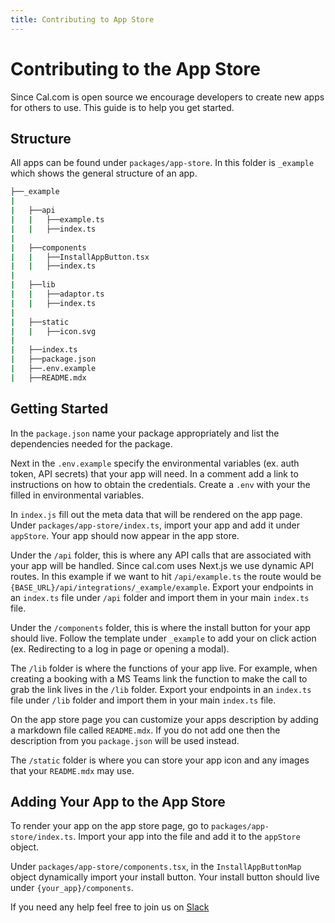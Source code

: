 ```yaml
---
title: Contributing to App Store
---
```


# Contributing to the App Store

Since Cal.com is open source we encourage developers to create new apps for others to use. This guide is to help you get started.

## Structure

All apps can be found under `packages/app-store`. In this folder is `_example` which shows the general structure of an app.

```sh
├──_example
|
|   ├──api
|   |   ├──example.ts
|   |   ├──index.ts
|
|   ├──components
|   |   ├──InstallAppButton.tsx
|   |   ├──index.ts
|
|   ├──lib
|   |   ├──adaptor.ts
|   |   ├──index.ts
|
|   ├──static
|   |   ├──icon.svg
|
|   ├──index.ts
|   ├──package.json
|   ├──.env.example
|	├──README.mdx
```

## Getting Started

In the `package.json` name your package appropriately and list the dependencies needed for the package.

Next in the `.env.example` specify the environmental variables (ex. auth token, API secrets) that your app will need. In a comment add a link to instructions on how to obtain the credentials. Create a `.env` with your the filled in environmental variables.

In `index.js` fill out the meta data that will be rendered on the app page. Under `packages/app-store/index.ts`, import your app and add it under `appStore`. Your app should now appear in the app store.

Under the `/api` folder, this is where any API calls that are associated with your app will be handled. Since cal.com uses Next.js we use dynamic API routes. In this example if we want to hit `/api/example.ts` the route would be `{BASE_URL}/api/integrations/_example/example`. Export your endpoints in an `index.ts` file under `/api` folder and import them in your main `index.ts` file.

Under the `/components` folder, this is where the install button for your app should live. Follow the template under `_example` to add your on click action (ex. Redirecting to a log in page or opening a modal).

The `/lib` folder is where the functions of your app live. For example, when creating a booking with a MS Teams link the function to make the call to grab the link lives in the `/lib` folder. Export your endpoints in an `index.ts` file under `/lib` folder and import them in your main `index.ts` file.

On the app store page you can customize your apps description by adding a markdown file called `README.mdx`. If you do not add one then the description from you `package.json` will be used instead.

The `/static` folder is where you can store your app icon and any images that your `README.mdx` may use.

## Adding Your App to the App Store
To render your app on the app store page, go to `packages/app-store/index.ts`. Import your app into the file and add it to the `appStore` object.

Under `packages/app-store/components.tsx`,  in the `InstallAppButtonMap` object dynamically import your install button. Your install button should live under `{your_app}/components`.

If you need any help feel free to join us on [Slack](https://cal.com/slack)
